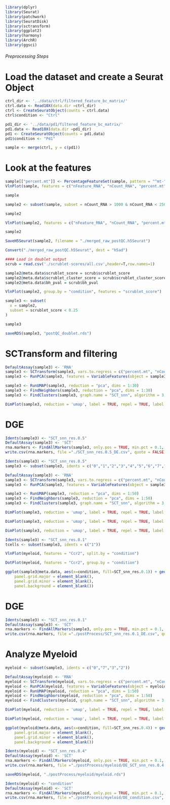 ```r
library(dplyr)
library(Seurat)
library(patchwork)
library(SeuratDisk)
library(sctransform)
library(ggplot2)
library(harmony)
library(ArchR)
library(ggsci)
```

###### Preprocessing Steps

# Load the dataset and create a Seurat Object
```r
ctrl_dir <- '../data/ctrl/filtered_feature_bc_matrix/'
ctrl.data <- Read10X(data.dir =ctrl_dir)
ctrl <- CreateSeuratObject(counts = ctrl.data)
ctrl$condition <- "Ctrl"

pd1_dir <- '../data/pd1/filtered_feature_bc_matrix/'
pd1.data <- Read10X(data.dir =pd1_dir)
pd1 <- CreateSeuratObject(counts = pd1.data)
pd1$condition <- "Pd1"

sample <- merge(ctrl, y = c(pd1))
```

# Look at the features
```r
sample[["percent.mt"]] <- PercentageFeatureSet(sample, pattern = "^mt-")
VlnPlot(sample, features = c("nFeature_RNA", "nCount_RNA", "percent.mt"), ncol = 3, pt.size=0)
```
```r
sample
```

```r
sample2 <- subset(sample, subset = nCount_RNA > 1000 & nCount_RNA < 25000 & percent.mt < 10)
```

```r
sample2
```

```r
VlnPlot(sample2, features = c("nFeature_RNA", "nCount_RNA", "percent.mt"), ncol = 3, pt.size = 0)
```

```r
sample2
```

```r
SaveH5Seurat(sample2, filename = "./merged_raw_postQC.h5Seurat")
```

```r
Convert("./merged_raw_postQC.h5Seurat", dest = "h5ad")
```

```r
#### Load in doublet output
scrub = read.csv('./scrublet-scores/all.csv',header=T,row.names=1)
```

```r
sample2@meta.data$scrublet_score = scrub$scrublet_score
sample2@meta.data$scrublet_cluster_score = scrub$scrublet_cluster_score
sample2@meta.data$bh_pval = scrub$bh_pval
```

```r
VlnPlot(sample2, group.by = "condition", features = "scrublet_score")
```

```r
sample3 <- subset(
  x = sample2,
  subset = scrublet_score < 0.25
)
```

```r
sample3
```

```r
saveRDS(sample3, "postQC_doublet.rds")
```

# SCTransform and filtering
```r
DefaultAssay(sample3) <- 'RNA'
sample3 <- SCTransform(sample3, vars.to.regress = c("percent.mt", "nCount_RNA"), verbose = TRUE, method = "glmGamPoi")
sample3 <- RunPCA(sample3, features = VariableFeatures(object = sample3), npcs=100, verbose=TRUE)
```

```r
sample3 <- RunUMAP(sample3, reduction = "pca", dims = 1:30)
sample3 <- FindNeighbors(sample3, reduction = "pca", dims = 1:30)
sample3 <- FindClusters(sample3, graph.name = "SCT_snn", algorithm = 3, resolution = c(0.1, 0.3, 0.5), verbose = FALSE)
```

```r
DimPlot(sample3, reduction = 'umap', label = TRUE, repel = TRUE, label.size = 2.5, group.by = "SCT_snn_res.0.5", cols = paletteDiscrete(unique(sample3$SCT_snn_res.0.5), set = "stallion"))
```

# DGE
```r
Idents(sample3) <- "SCT_snn_res.0.5"
DefaultAssay(sample3) <- 'SCT'
rna.markers <- FindAllMarkers(sample3, only.pos = TRUE, min.pct = 0.1, logfc.threshold = 0.25)
write.csv(rna.markers, file ="./SCT_snn_res.0.5_DE.csv", quote = FALSE)
```

```r
Idents(sample3) <- "SCT_snn_res.0.5"
sample3 <- subset(sample3, idents = c("0","1","2","3","4","5","6","7","8","9","10","11","12","13","14","15","16"))
```

```r
DefaultAssay(sample3) <- 'RNA'
sample3 <- SCTransform(sample3, vars.to.regress = c("percent.mt", "nCount_RNA"), verbose = TRUE, method = "glmGamPoi")
sample3 <- RunPCA(sample3, features = VariableFeatures(object = sample3), npcs=100, verbose=TRUE)

sample3 <- RunUMAP(sample3, reduction = "pca", dims = 1:50)
sample3 <- FindNeighbors(sample3, reduction = "pca", dims = 1:50)
sample3 <- FindClusters(sample3, graph.name = "SCT_snn", algorithm = 3, resolution = c(0.1,0.2,0.3,0.4,0.5), verbose = FALSE)
```

```r
DimPlot(sample3, reduction = 'umap', label = TRUE, repel = TRUE, label.size = 2.5, group.by = "SCT_snn_res.0.1", cols = paletteDiscrete(unique(sample3$SCT_snn_res.0.1), set = "stallion"))

DimPlot(sample3, reduction = 'umap', label = TRUE, repel = TRUE, label.size = 2.5, group.by = "condition", cols = paletteDiscrete(unique(sample3$condition), set = "stallion"))
```

```r
DimPlot(sample3, reduction = 'umap', label = TRUE, repel = TRUE, label.size = 2.5, group.by = "SCT_snn_res.0.1", split.by = "condition", ncol = 2, cols = paletteDiscrete(unique(sample3$SCT_snn_res.0.1), set = "stallion"))
```
```r
Idents(sample3) <- "SCT_snn_res.0.1"
tcells <- subset(sample3, idents = c("1"))
```

```r
VlnPlot(myeloid, features = "Ccr2", split.by = "condition")
```
```r
DotPlot(myeloid, features = "Ccr2", group.by = "condition")
```


```r
ggplot(sample3@meta.data, aes(x=condition, fill=SCT_snn_res.0.1)) + geom_bar(position = "fill") + theme_linedraw() + theme(axis.text.x = element_text(angle = 90)) +  scale_fill_manual(values=as.vector(paletteDiscrete(unique(sample3$SCT_snn_res.0.1), set = "stallion"))) + theme(axis.line = element_line(colour = "black"),
    panel.grid.major = element_blank(),
    panel.grid.minor = element_blank(),
    panel.background = element_blank()) 
```

# DGE
```r
Idents(sample3) <- "SCT_snn_res.0.1"
DefaultAssay(sample3) <- 'SCT'
rna.markers <- FindAllMarkers(sample3, only.pos = TRUE, min.pct = 0.1, logfc.threshold = 0.25)
write.csv(rna.markers, file ="./postProcess/SCT_snn_res.0.1_DE.csv", quote = FALSE)
```
# Analyze Myeloid
```r
myeloid <- subset(sample3, idents = c("0","7","3","2"))
```

```r
DefaultAssay(myeloid) <- 'RNA'
myeloid <- SCTransform(myeloid, vars.to.regress = c("percent.mt", "nCount_RNA"), verbose = TRUE, method = "glmGamPoi")
myeloid <- RunPCA(myeloid, features = VariableFeatures(object = myeloid), npcs=100, verbose=TRUE)
myeloid <- RunUMAP(myeloid, reduction = "pca", dims = 1:50)
myeloid <- FindNeighbors(myeloid, reduction = "pca", dims = 1:50)
myeloid <- FindClusters(myeloid, graph.name = "SCT_snn", algorithm = 3, resolution = c(0.4), verbose = FALSE)
```

```r
DimPlot(myeloid, reduction = 'umap', label = TRUE, repel = TRUE, label.size = 2.5, group.by = "SCT_snn_res.0.4", cols = paletteDiscrete(unique(myeloid$SCT_snn_res.0.4), set = "stallion"))
```

```r
DimPlot(myeloid, reduction = 'umap', label = TRUE, repel = TRUE, label.size = 2.5, group.by = "SCT_snn_res.0.4", split.by = "condition", ncol = 2, cols = paletteDiscrete(unique(myeloid$SCT_snn_res.0.4), set = "stallion"))
```

```r
ggplot(myeloid@meta.data, aes(x=condition, fill=SCT_snn_res.0.4)) + geom_bar(position = "fill") + theme_linedraw() + theme(axis.text.x = element_text(angle = 90)) +  scale_fill_manual(values=as.vector(paletteDiscrete(unique(myeloid$SCT_snn_res.0.4), set = "stallion"))) + theme(axis.line = element_line(colour = "black"),
    panel.grid.major = element_blank(),
    panel.grid.minor = element_blank(),
    panel.background = element_blank()) 
```
```r
Idents(myeloid) <- "SCT_snn_res.0.4"
DefaultAssay(myeloid) <- 'SCT'
rna.markers <- FindAllMarkers(myeloid, only.pos = TRUE, min.pct = 0.1, logfc.threshold = 0.25)
write.csv(rna.markers, file ="./postProcess/myeloid/DE_SCT_snn_res.0.4.csv", quote = FALSE)
```
```r
saveRDS(myeloid, "./postProcess/myeloid/myeloid.rds")
```


```r
Idents(myeloid) <- "condition"
DefaultAssay(myeloid) <- 'SCT'
rna.markers <- FindAllMarkers(myeloid, only.pos = TRUE, min.pct = 0.1, logfc.threshold = 0.25)
write.csv(rna.markers, file ="./postProcess/myeloid/DE_condition.csv", quote = FALSE)
```

















